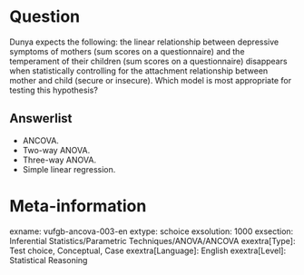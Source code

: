 Question
========
Dunya expects the following: the linear relationship between depressive symptoms of mothers (sum scores on a questionnaire) and the temperament of their children (sum scores on a questionnaire) disappears when statistically controlling for the attachment relationship between mother and child (secure or insecure). Which model is most appropriate for testing this hypothesis? 

Answerlist
----------
* ANCOVA.
* Two-way ANOVA.
* Three-way ANOVA.
* Simple linear regression.

Meta-information
================
exname: vufgb-ancova-003-en
extype: schoice
exsolution: 1000
exsection: Inferential Statistics/Parametric Techniques/ANOVA/ANCOVA
exextra[Type]: Test choice, Conceptual, Case
exextra[Language]: English
exextra[Level]: Statistical Reasoning

